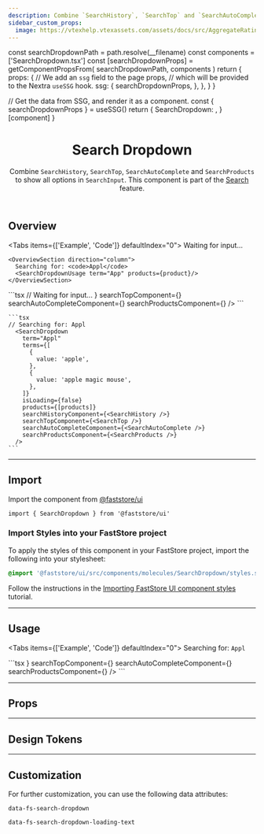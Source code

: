 ```yaml
---
description: Combine `SearchHistory`, `SearchTop` and `SearchAutoComplete` and `SearchProducts` to show all options in `SearchInput`.
sidebar_custom_props:
  image: https://vtexhelp.vtexassets.com/assets/docs/src/AggregateRating___a8300916874f5a11de7633b7cabc12e9.png
---
```





  const searchDropdownPath = path.resolve(__filename)
  const components = ['SearchDropdown.tsx']
  const [searchDropdownProps] = getComponentPropsFrom(
    searchDropdownPath,
    components
  )
  return {
    props: {
      // We add an `ssg` field to the page props,
      // which will be provided to the Nextra `useSSG` hook.
      ssg: {
        searchDropdownProps,
      },
    },
  }
}

  // Get the data from SSG, and render it as a component.
  const { searchDropdownProps } = useSSG()
  return {
    SearchDropdown: <PropsSection propsList={searchDropdownProps} />,
  }[component]
}

<header>

# Search Dropdown

Combine `SearchHistory`, `SearchTop`, `SearchAutoComplete` and `SearchProducts` to show all options in `SearchInput`. This component is part of the [Search](/components/feature-search) feature.

</header>

## Overview

<Tabs items={['Example', 'Code']} defaultIndex="0">
  <Tab>
    <OverviewSection direction="column">
      Waiting for input...
      <SearchDropdownUsage/>
    </OverviewSection>

    <OverviewSection direction="column">
      Searching for: <code>Appl</code>
      <SearchDropdownUsage term="App" products={product}/>
    </OverviewSection>

  </Tab>
<Tab>
    ```tsx
    // Waiting for input...
      <SearchDropdown
        term=""
        terms={[]}
        isLoading={false}
        products={[]}
        searchHistoryComponent={<SearchHistory />}
        searchTopComponent={<SearchTop />}
        searchAutoCompleteComponent={<SearchAutoComplete />}
        searchProductsComponent={<SearchProducts />}
      />
    ```

    ```tsx
    // Searching for: Appl
      <SearchDropdown
        term="Appl"
        terms={[
          {
            value: 'apple',
          },
          {
            value: 'apple magic mouse',
          },
        ]}
        isLoading={false}
        products={[products]}
        searchHistoryComponent={<SearchHistory />}
        searchTopComponent={<SearchTop />}
        searchAutoCompleteComponent={<SearchAutoComplete />}
        searchProductsComponent={<SearchProducts />}
      />
    ```

  </Tab>
</Tabs>

---

## Import

Import the component from [@faststore/ui](/../components)

```tsx
import { SearchDropdown } from '@faststore/ui'
```

### Import Styles into your FastStore project

To apply the styles of this component in your FastStore project, import the following into your stylesheet:

```scss copy
@import '@faststore/ui/src/components/molecules/SearchDropdown/styles.scss'
```

Follow the instructions in the [Importing FastStore UI component styles](/docs/customizing/components#importing-faststore-ui-component-styles) tutorial.

---

## Usage

<Tabs items={['Example', 'Code']} defaultIndex="0">
  <Tab>
    <OverviewSection direction="column">
      Searching for: <code>Appl</code>
      <SearchDropdownUsage term="App" />
    </OverviewSection>
  </Tab>

  <Tab>
  ```tsx
    <SearchDropdown
      term="Appl"
      terms={[
        {
          value: 'apple',
        },
        {
          value: 'apple magic mouse',
        },
      ]}
      isLoading={false}
      products={[products]}
      searchHistoryComponent={<SearchHistory />}
      searchTopComponent={<SearchTop />}
      searchAutoCompleteComponent={<SearchAutoComplete />}
      searchProductsComponent={<SearchProducts />}
    />
  ```
  </Tab>
</Tabs>

---

## Props

<SearchDropdownPropsSection component="SearchDropdown" />

---

## Design Tokens

<TokenTable>
  <TokenRow
    token="--fs-search-dropdown-bkg-color"
    value="var(--fs-color-neutral-0)"
    isColor
  />
  <TokenRow token="--fs-search-dropdown-box-shadow" value="var(--fs-shadow)" />
  <TokenDivider />
  <TokenRow token="--fs-search-dropdown-width-mobile" value="100vw" />
  <TokenRow token="--fs-search-dropdown-width-desktop" value="100%" />
  <TokenDivider />
  <TokenRow
    token="--fs-search-dropdown-border-width"
    value="var(--fs-border-width)"
  />
  <TokenRow
    token="--fs-search-dropdown-border-color"
    value="var(--fs-border-color)"
  />
  <TokenRow
    token="--fs-search-dropdown-border-radius"
    value="0 0 var(--fs-border-radius) var(--fs-border-radius)"
  />
  <TokenDivider />
  <TokenRow
    token="--fs-search-dropdown-position-left-mobile"
    value="calc(-1 * var(--fs-control-tap-size))"
  />
  <TokenRow
    token="--fs-search-dropdown-position-left-tablet"
    value="calc(var(--fs-search-dropdown-position-left-mobile) - var(--fs-spacing-1))"
  />
  <TokenRow
    token="--fs-search-dropdown-position-top-mobile"
    value="calc(var(--fs-search-dropdown-position-top-tablet) + 1px)"
  />
  <TokenRow
    token="--fs-search-dropdown-position-top-tablet"
    value="calc(var(--fs-control-tap-size) + var(--fs-border-width))"
  />
  <TokenRow
    token="--fs-search-dropdown-position-top-desktop"
    value="var(--fs-search-input-height-desktop)"
  />
  <TokenDivider />
  <TokenRow
    token="--fs-search-dropdown-section-border-color"
    value="var(--fs-border-color-light)"
    isColor
  />
</TokenTable>

---

## Customization

For further customization, you can use the following data attributes:

`data-fs-search-dropdown`

`data-fs-search-dropdown-loading-text`
